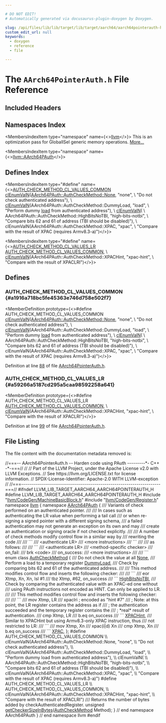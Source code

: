 ```yaml
---

# DO NOT EDIT!
# Automatically generated via docusaurus-plugin-doxygen by Doxygen.

slug: /api/files/lib/lib/target/lib/target/aarch64/aarch64pointerauth-h
custom_edit_url: null
keywords:
  - doxygen
  - reference
  - file

---
```





# The `AArch64PointerAuth.h` File Reference

<DoxygenPage pluginConfig={pluginConfig}>



## Included Headers

<IncludesList>
<IncludesListItem
  filePath="llvm/CodeGen/MachineBasicBlock.h"
  permalink="/docs/api/files/include/include/llvm/include/llvm/codegen/machinebasicblock-h"
  isLocal="true" />
<IncludesListItem
  filePath="llvm/CodeGen/Register.h"
  permalink="/docs/api/files/include/include/llvm/include/llvm/codegen/register-h"
  isLocal="true" />
</IncludesList>

## Namespaces Index

<MembersIndex>

<MembersIndexItem
  type="namespace"
  name={<><a href="/docs/api/namespaces/llvm">llvm</a></>}>
This is an optimization pass for GlobalISel generic memory operations. <a href="/docs/api/namespaces/llvm/#details">More...</a>
</MembersIndexItem>

<MembersIndexItem
  type="namespace"
  name={<><a href="/docs/api/namespaces/llvm/aarch64pauth">llvm::AArch64PAuth</a></>}>
</MembersIndexItem>

</MembersIndex>

## Defines Index

<MembersIndex>

<MembersIndexItem
  type="#define"
  name={<><a href="#a1916a718bc5fe45363e746d758e502f7">AUTH&#95;CHECK&#95;METHOD&#95;CL&#95;VALUES&#95;COMMON</a>&nbsp;&nbsp;&nbsp;  <a href="/docs/api/files/include/include/llvm/include/llvm/support/commandline-h/#a187fd767976b311c09dff5e05ac0c1bc">clEnumValN</a>(<a href="/docs/api/files/lib/lib/textapi/textstubcommon-h/#a8e64f5532820f43f01399ac8bb2ff3e9ac9d3e887722f2bc482bcca9d41c512af">AArch64PAuth::AuthCheckMethod::None</a>, &quot;none&quot;,                      \\
             &quot;Do not check authenticated address&quot;),                            \\
      <a href="/docs/api/files/include/include/llvm/include/llvm/support/commandline-h/#a187fd767976b311c09dff5e05ac0c1bc">clEnumValN</a>(AArch64PAuth::AuthCheckMethod::DummyLoad, &quot;load&quot;,             \\
                 &quot;Perform dummy <a href="/docs/api/files/lib/lib/target/lib/target/amdgpu/amdgpumarklastscratchload-cpp/#a8a3fe89940744b94ffe5dacd6704c2be">load</a> from authenticated address&quot;),             \\
      <a href="/docs/api/files/include/include/llvm/include/llvm/support/commandline-h/#a187fd767976b311c09dff5e05ac0c1bc">clEnumValN</a>(                                                              \\
          AArch64PAuth::AuthCheckMethod::HighBitsNoTBI, &quot;high-bits-notbi&quot;,     \\
          &quot;Compare bits 62 and 61 of address (TBI should be disabled)&quot;),       \\
      clEnumValN(AArch64PAuth::AuthCheckMethod::XPAC, &quot;xpac&quot;,                  \\
                 &quot;Compare with the result of XPAC (requires Armv8.3-a)&quot;)</>}>
</MembersIndexItem>

<MembersIndexItem
  type="#define"
  name={<><a href="#a59266a5187cd295a5caa98592258a641">AUTH&#95;CHECK&#95;METHOD&#95;CL&#95;VALUES&#95;LR</a>&nbsp;&nbsp;&nbsp;      <a href="#a1916a718bc5fe45363e746d758e502f7">AUTH&#95;CHECK&#95;METHOD&#95;CL&#95;VALUES&#95;COMMON</a>,                                      \\
      <a href="/docs/api/files/include/include/llvm/include/llvm/support/commandline-h/#a187fd767976b311c09dff5e05ac0c1bc">clEnumValN</a>(AArch64PAuth::AuthCheckMethod::XPACHint, &quot;xpac-hint&quot;,         \\
                 &quot;Compare with the result of XPACLRI&quot;)</>}>
</MembersIndexItem>

</MembersIndex>


<SectionDefinition>

## Defines

### AUTH&#95;CHECK&#95;METHOD&#95;CL&#95;VALUES&#95;COMMON {#a1916a718bc5fe45363e746d758e502f7}

<MemberDefinition
  prototype={<>#define AUTH&#95;CHECK&#95;METHOD&#95;CL&#95;VALUES&#95;COMMON&nbsp;&nbsp;&nbsp;  <a href="/docs/api/files/include/include/llvm/include/llvm/support/commandline-h/#a187fd767976b311c09dff5e05ac0c1bc">clEnumValN</a>(<a href="/docs/api/files/lib/lib/textapi/textstubcommon-h/#a8e64f5532820f43f01399ac8bb2ff3e9ac9d3e887722f2bc482bcca9d41c512af">AArch64PAuth::AuthCheckMethod::None</a>, &quot;none&quot;,                      \\
             &quot;Do not check authenticated address&quot;),                            \\
      <a href="/docs/api/files/include/include/llvm/include/llvm/support/commandline-h/#a187fd767976b311c09dff5e05ac0c1bc">clEnumValN</a>(AArch64PAuth::AuthCheckMethod::DummyLoad, &quot;load&quot;,             \\
                 &quot;Perform dummy <a href="/docs/api/files/lib/lib/target/lib/target/amdgpu/amdgpumarklastscratchload-cpp/#a8a3fe89940744b94ffe5dacd6704c2be">load</a> from authenticated address&quot;),             \\
      <a href="/docs/api/files/include/include/llvm/include/llvm/support/commandline-h/#a187fd767976b311c09dff5e05ac0c1bc">clEnumValN</a>(                                                              \\
          AArch64PAuth::AuthCheckMethod::HighBitsNoTBI, &quot;high-bits-notbi&quot;,     \\
          &quot;Compare bits 62 and 61 of address (TBI should be disabled)&quot;),       \\
      clEnumValN(AArch64PAuth::AuthCheckMethod::XPAC, &quot;xpac&quot;,                  \\
                 &quot;Compare with the result of XPAC (requires Armv8.3-a)&quot;)</>}>

Definition at line <a href="#l00088">88</a> of file <a href="/docs/api/files/lib/lib/target/lib/target/aarch64/aarch64pointerauth-h">AArch64PointerAuth.h</a>.
</MemberDefinition>

### AUTH&#95;CHECK&#95;METHOD&#95;CL&#95;VALUES&#95;LR {#a59266a5187cd295a5caa98592258a641}

<MemberDefinition
  prototype={<>#define AUTH&#95;CHECK&#95;METHOD&#95;CL&#95;VALUES&#95;LR&nbsp;&nbsp;&nbsp;      <a href="#a1916a718bc5fe45363e746d758e502f7">AUTH&#95;CHECK&#95;METHOD&#95;CL&#95;VALUES&#95;COMMON</a>,                                      \\
      <a href="/docs/api/files/include/include/llvm/include/llvm/support/commandline-h/#a187fd767976b311c09dff5e05ac0c1bc">clEnumValN</a>(AArch64PAuth::AuthCheckMethod::XPACHint, &quot;xpac-hint&quot;,         \\
                 &quot;Compare with the result of XPACLRI&quot;)</>}>

Definition at line <a href="#l00099">99</a> of file <a href="/docs/api/files/lib/lib/target/lib/target/aarch64/aarch64pointerauth-h">AArch64PointerAuth.h</a>.
</MemberDefinition>

</SectionDefinition>

## File Listing

The file content with the documentation metadata removed is:

<ProgramListing>

<Link id="l00001" /><CodeLine lineNumber="1"><Highlight kind="comment">//===-- AArch64PointerAuth.h -- Harden code using PAuth ---------&#42;- C++ -&#42;-===//</Highlight><Highlight kind="normal"></Highlight></CodeLine>
<Link id="l00002" /><CodeLine lineNumber="2"><Highlight kind="normal"></Highlight><Highlight kind="comment">//</Highlight><Highlight kind="normal"></Highlight></CodeLine>
<Link id="l00003" /><CodeLine lineNumber="3"><Highlight kind="normal"></Highlight><Highlight kind="comment">// Part of the LLVM Project, under the Apache License v2.0 with LLVM Exceptions.</Highlight><Highlight kind="normal"></Highlight></CodeLine>
<Link id="l00004" /><CodeLine lineNumber="4"><Highlight kind="normal"></Highlight><Highlight kind="comment">// See https://llvm.org/LICENSE.txt for license information.</Highlight><Highlight kind="normal"></Highlight></CodeLine>
<Link id="l00005" /><CodeLine lineNumber="5"><Highlight kind="normal"></Highlight><Highlight kind="comment">// SPDX-License-Identifier: Apache-2.0 WITH LLVM-exception</Highlight><Highlight kind="normal"></Highlight></CodeLine>
<Link id="l00006" /><CodeLine lineNumber="6"><Highlight kind="normal"></Highlight><Highlight kind="comment">//</Highlight><Highlight kind="normal"></Highlight></CodeLine>
<Link id="l00007" /><CodeLine lineNumber="7"><Highlight kind="normal"></Highlight><Highlight kind="comment">//===----------------------------------------------------------------------===//</Highlight><Highlight kind="normal"></Highlight></CodeLine>
<Link id="l00008" /><CodeLine lineNumber="8"><Highlight kind="normal"></Highlight></CodeLine>
<Link id="l00009" /><CodeLine lineNumber="9"><Highlight kind="normal"></Highlight><Highlight kind="preprocessor">#ifndef LLVM&#95;LIB&#95;TARGET&#95;AARCH64&#95;AARCH64POINTERAUTH&#95;H</Highlight><Highlight kind="normal"></Highlight></CodeLine>
<Link id="l00010" /><CodeLine lineNumber="10"><Highlight kind="normal"></Highlight><Highlight kind="preprocessor">#define LLVM&#95;LIB&#95;TARGET&#95;AARCH64&#95;AARCH64POINTERAUTH&#95;H</Highlight><Highlight kind="normal"></Highlight></CodeLine>
<Link id="l00011" /><CodeLine lineNumber="11"><Highlight kind="normal"></Highlight></CodeLine>
<Link id="l00012" /><CodeLine lineNumber="12"><Highlight kind="normal"></Highlight><Highlight kind="preprocessor">#include &quot;<a href="/docs/api/files/include/include/llvm/include/llvm/codegen/machinebasicblock-h">llvm/CodeGen/MachineBasicBlock.h</a>&quot;</Highlight><Highlight kind="normal"></Highlight></CodeLine>
<Link id="l00013" /><CodeLine lineNumber="13"><Highlight kind="normal"></Highlight><Highlight kind="preprocessor">#include &quot;<a href="/docs/api/files/include/include/llvm/include/llvm/codegen/register-h">llvm/CodeGen/Register.h</a>&quot;</Highlight><Highlight kind="normal"></Highlight></CodeLine>
<Link id="l00014" /><CodeLine lineNumber="14"><Highlight kind="normal"></Highlight></CodeLine>
<Link id="l00015" /><CodeLine lineNumber="15"><Highlight kind="normal"></Highlight><Highlight kind="keyword">namespace </Highlight><Highlight kind="normal"><a href="/docs/api/namespaces/llvm">llvm</a> &#123;</Highlight></CodeLine>
<Link id="l00016" /><CodeLine lineNumber="16" lineLink="/docs/api/namespaces/llvm/aarch64pauth"><Highlight kind="normal"></Highlight><Highlight kind="keyword">namespace </Highlight><Highlight kind="normal"><a href="/docs/api/namespaces/llvm/aarch64pauth">AArch64PAuth</a> &#123;</Highlight></CodeLine>
<Link id="l00017" /><CodeLine lineNumber="17"><Highlight kind="normal"></Highlight><Highlight kind="comment"></Highlight></CodeLine>
<Link id="l00018" /><CodeLine lineNumber="18"><Highlight kind="comment">/// Variants of check performed on an authenticated pointer.</Highlight></CodeLine>
<Link id="l00019" /><CodeLine lineNumber="19"><Highlight kind="comment">///</Highlight></CodeLine>
<Link id="l00020" /><CodeLine lineNumber="20"><Highlight kind="comment">/// In cases such as authenticating the LR value when performing a tail call</Highlight></CodeLine>
<Link id="l00021" /><CodeLine lineNumber="21"><Highlight kind="comment">/// or when re-signing a signed pointer with a different signing schema,</Highlight></CodeLine>
<Link id="l00022" /><CodeLine lineNumber="22"><Highlight kind="comment">/// a failed authentication may not generate an exception on its own and may</Highlight></CodeLine>
<Link id="l00023" /><CodeLine lineNumber="23"><Highlight kind="comment">/// create an authentication or signing oracle if not checked explicitly.</Highlight></CodeLine>
<Link id="l00024" /><CodeLine lineNumber="24"><Highlight kind="comment">///</Highlight></CodeLine>
<Link id="l00025" /><CodeLine lineNumber="25"><Highlight kind="comment">/// A number of check methods modify control flow in a similar way by</Highlight></CodeLine>
<Link id="l00026" /><CodeLine lineNumber="26"><Highlight kind="comment">/// rewriting the code</Highlight></CodeLine>
<Link id="l00027" /><CodeLine lineNumber="27"><Highlight kind="comment">///</Highlight></CodeLine>
<Link id="l00028" /><CodeLine lineNumber="28"><Highlight kind="comment">/// &#96;&#96;&#96;</Highlight></CodeLine>
<Link id="l00029" /><CodeLine lineNumber="29"><Highlight kind="comment">///   &lt;authenticate LR&gt;</Highlight></CodeLine>
<Link id="l00030" /><CodeLine lineNumber="30"><Highlight kind="comment">///   &lt;more instructions&gt;</Highlight></CodeLine>
<Link id="l00031" /><CodeLine lineNumber="31"><Highlight kind="comment">/// &#96;&#96;&#96;</Highlight></CodeLine>
<Link id="l00032" /><CodeLine lineNumber="32"><Highlight kind="comment">///</Highlight></CodeLine>
<Link id="l00033" /><CodeLine lineNumber="33"><Highlight kind="comment">/// as follows:</Highlight></CodeLine>
<Link id="l00034" /><CodeLine lineNumber="34"><Highlight kind="comment">///</Highlight></CodeLine>
<Link id="l00035" /><CodeLine lineNumber="35"><Highlight kind="comment">/// &#96;&#96;&#96;</Highlight></CodeLine>
<Link id="l00036" /><CodeLine lineNumber="36"><Highlight kind="comment">///   &lt;authenticate LR&gt;</Highlight></CodeLine>
<Link id="l00037" /><CodeLine lineNumber="37"><Highlight kind="comment">///   &lt;method-specific checker&gt;</Highlight></CodeLine>
<Link id="l00038" /><CodeLine lineNumber="38"><Highlight kind="comment">/// on&#95;fail:</Highlight></CodeLine>
<Link id="l00039" /><CodeLine lineNumber="39"><Highlight kind="comment">///   brk &lt;code&gt;</Highlight></CodeLine>
<Link id="l00040" /><CodeLine lineNumber="40"><Highlight kind="comment">/// on&#95;success:</Highlight></CodeLine>
<Link id="l00041" /><CodeLine lineNumber="41"><Highlight kind="comment">///   &lt;more instructions&gt;</Highlight></CodeLine>
<Link id="l00042" /><CodeLine lineNumber="42"><Highlight kind="comment">///</Highlight></CodeLine>
<Link id="l00043" /><CodeLine lineNumber="43"><Highlight kind="comment">/// &#96;&#96;&#96;</Highlight><Highlight kind="normal"></Highlight></CodeLine>
<Link id="l00044" /><CodeLine lineNumber="44" lineLink="/docs/api/namespaces/llvm/aarch64pauth/#abf78b4a589091577668be8331dbf3e10"><Highlight kind="normal"></Highlight><Highlight kind="keyword">enum class</Highlight><Highlight kind="normal"> <a href="/docs/api/namespaces/llvm/aarch64pauth/#abf78b4a589091577668be8331dbf3e10">AuthCheckMethod</a> &#123;</Highlight><Highlight kind="comment"></Highlight></CodeLine>
<Link id="l00045" /><CodeLine lineNumber="45"><Highlight kind="comment">  /// Do not check the value at all</Highlight><Highlight kind="normal"></Highlight></CodeLine>
<Link id="l00046" /><CodeLine lineNumber="46" lineLink="/docs/api/namespaces/llvm/aarch64pauth/#abf78b4a589091577668be8331dbf3e10a6adf97f83acf6453d4a6a4b1070f3754"><Highlight kind="normal">  <a href="/docs/api/namespaces/llvm/aarch64pauth/#abf78b4a589091577668be8331dbf3e10a6adf97f83acf6453d4a6a4b1070f3754">None</a>,</Highlight></CodeLine>
<Link id="l00047" /><CodeLine lineNumber="47"><Highlight kind="normal"></Highlight><Highlight kind="comment"></Highlight></CodeLine>
<Link id="l00048" /><CodeLine lineNumber="48"><Highlight kind="comment">  /// Perform a load to a temporary register</Highlight><Highlight kind="normal"></Highlight></CodeLine>
<Link id="l00049" /><CodeLine lineNumber="49" lineLink="/docs/api/namespaces/llvm/aarch64pauth/#abf78b4a589091577668be8331dbf3e10a24204a7fa8ab4d609a76a48ac4673b22"><Highlight kind="normal">  <a href="/docs/api/namespaces/llvm/aarch64pauth/#abf78b4a589091577668be8331dbf3e10a24204a7fa8ab4d609a76a48ac4673b22">DummyLoad</a>,</Highlight></CodeLine>
<Link id="l00050" /><CodeLine lineNumber="50"><Highlight kind="normal"></Highlight><Highlight kind="comment"></Highlight></CodeLine>
<Link id="l00051" /><CodeLine lineNumber="51"><Highlight kind="comment">  /// Check by comparing bits 62 and 61 of the authenticated address.</Highlight></CodeLine>
<Link id="l00052" /><CodeLine lineNumber="52"><Highlight kind="comment">  ///</Highlight></CodeLine>
<Link id="l00053" /><CodeLine lineNumber="53"><Highlight kind="comment">  /// This method modifies control flow and inserts the following checker:</Highlight></CodeLine>
<Link id="l00054" /><CodeLine lineNumber="54"><Highlight kind="comment">  ///</Highlight></CodeLine>
<Link id="l00055" /><CodeLine lineNumber="55"><Highlight kind="comment">  /// &#96;&#96;&#96;</Highlight></CodeLine>
<Link id="l00056" /><CodeLine lineNumber="56"><Highlight kind="comment">  ///   eor Xtmp, Xn, Xn, lsl #1</Highlight></CodeLine>
<Link id="l00057" /><CodeLine lineNumber="57"><Highlight kind="comment">  ///   tbz Xtmp, #62, on&#95;success</Highlight></CodeLine>
<Link id="l00058" /><CodeLine lineNumber="58"><Highlight kind="comment">  /// &#96;&#96;&#96;</Highlight><Highlight kind="normal"></Highlight></CodeLine>
<Link id="l00059" /><CodeLine lineNumber="59" lineLink="/docs/api/namespaces/llvm/aarch64pauth/#abf78b4a589091577668be8331dbf3e10a47343d56dc562d3a8366d3854eb64161"><Highlight kind="normal">  <a href="/docs/api/namespaces/llvm/aarch64pauth/#abf78b4a589091577668be8331dbf3e10a47343d56dc562d3a8366d3854eb64161">HighBitsNoTBI</a>,</Highlight></CodeLine>
<Link id="l00060" /><CodeLine lineNumber="60"><Highlight kind="normal"></Highlight><Highlight kind="comment"></Highlight></CodeLine>
<Link id="l00061" /><CodeLine lineNumber="61"><Highlight kind="comment">  /// Check by comparing the authenticated value with an XPAC-ed one without</Highlight></CodeLine>
<Link id="l00062" /><CodeLine lineNumber="62"><Highlight kind="comment">  /// using PAuth instructions not encoded as HINT. Can only be applied to LR.</Highlight></CodeLine>
<Link id="l00063" /><CodeLine lineNumber="63"><Highlight kind="comment">  ///</Highlight></CodeLine>
<Link id="l00064" /><CodeLine lineNumber="64"><Highlight kind="comment">  /// This method modifies control flow and inserts the following checker:</Highlight></CodeLine>
<Link id="l00065" /><CodeLine lineNumber="65"><Highlight kind="comment">  ///</Highlight></CodeLine>
<Link id="l00066" /><CodeLine lineNumber="66"><Highlight kind="comment">  /// &#96;&#96;&#96;</Highlight></CodeLine>
<Link id="l00067" /><CodeLine lineNumber="67"><Highlight kind="comment">  ///   mov Xtmp, LR</Highlight></CodeLine>
<Link id="l00068" /><CodeLine lineNumber="68"><Highlight kind="comment">  ///   xpaclri           ; encoded as &quot;hint #7&quot;</Highlight></CodeLine>
<Link id="l00069" /><CodeLine lineNumber="69"><Highlight kind="comment">  ///   ; Note: at this point, the LR register contains the address as if</Highlight></CodeLine>
<Link id="l00070" /><CodeLine lineNumber="70"><Highlight kind="comment">  ///   ; the authentication succeeded and the temporary register contains the</Highlight></CodeLine>
<Link id="l00071" /><CodeLine lineNumber="71"><Highlight kind="comment">  ///   ; &#42;real&#42; result of authentication.</Highlight></CodeLine>
<Link id="l00072" /><CodeLine lineNumber="72"><Highlight kind="comment">  ///   cmp Xtmp, LR</Highlight></CodeLine>
<Link id="l00073" /><CodeLine lineNumber="73"><Highlight kind="comment">  ///   b.eq on&#95;success</Highlight></CodeLine>
<Link id="l00074" /><CodeLine lineNumber="74"><Highlight kind="comment">  /// &#96;&#96;&#96;</Highlight><Highlight kind="normal"></Highlight></CodeLine>
<Link id="l00075" /><CodeLine lineNumber="75" lineLink="/docs/api/namespaces/llvm/aarch64pauth/#abf78b4a589091577668be8331dbf3e10a1fb8b484947fc2d97a18d9b90e0c08fb"><Highlight kind="normal">  <a href="/docs/api/namespaces/llvm/aarch64pauth/#abf78b4a589091577668be8331dbf3e10a1fb8b484947fc2d97a18d9b90e0c08fb">XPACHint</a>,</Highlight></CodeLine>
<Link id="l00076" /><CodeLine lineNumber="76"><Highlight kind="normal"></Highlight><Highlight kind="comment"></Highlight></CodeLine>
<Link id="l00077" /><CodeLine lineNumber="77"><Highlight kind="comment">  /// Similar to XPACHint but using Armv8.3-only XPAC instruction, thus</Highlight></CodeLine>
<Link id="l00078" /><CodeLine lineNumber="78"><Highlight kind="comment">  /// not restricted to LR:</Highlight></CodeLine>
<Link id="l00079" /><CodeLine lineNumber="79"><Highlight kind="comment">  /// &#96;&#96;&#96;</Highlight></CodeLine>
<Link id="l00080" /><CodeLine lineNumber="80"><Highlight kind="comment">  ///   mov Xtmp, Xn</Highlight></CodeLine>
<Link id="l00081" /><CodeLine lineNumber="81"><Highlight kind="comment">  ///   xpac(i|d) Xn</Highlight></CodeLine>
<Link id="l00082" /><CodeLine lineNumber="82"><Highlight kind="comment">  ///   cmp Xtmp, Xn</Highlight></CodeLine>
<Link id="l00083" /><CodeLine lineNumber="83"><Highlight kind="comment">  ///   b.eq on&#95;success</Highlight></CodeLine>
<Link id="l00084" /><CodeLine lineNumber="84"><Highlight kind="comment">  /// &#96;&#96;&#96;</Highlight><Highlight kind="normal"></Highlight></CodeLine>
<Link id="l00085" /><CodeLine lineNumber="85" lineLink="/docs/api/namespaces/llvm/aarch64pauth/#abf78b4a589091577668be8331dbf3e10ae34527c9d45ac8d5e68634911bfcd36e"><Highlight kind="normal">  <a href="/docs/api/namespaces/llvm/aarch64pauth/#abf78b4a589091577668be8331dbf3e10ae34527c9d45ac8d5e68634911bfcd36e">XPAC</a>,</Highlight></CodeLine>
<Link id="l00086" /><CodeLine lineNumber="86"><Highlight kind="normal">&#125;;</Highlight></CodeLine>
<Link id="l00087" /><CodeLine lineNumber="87"><Highlight kind="normal"></Highlight></CodeLine>
<Link id="l00088" /><CodeLine lineNumber="88" lineLink="#a1916a718bc5fe45363e746d758e502f7"><Highlight kind="normal"></Highlight><Highlight kind="preprocessor">#define AUTH&#95;CHECK&#95;METHOD&#95;CL&#95;VALUES&#95;COMMON                                     \\</Highlight></CodeLine>
<Link id="l00089" /><CodeLine lineNumber="89"><Highlight kind="preprocessor">  clEnumValN(AArch64PAuth::AuthCheckMethod::None, &quot;none&quot;,                      \\</Highlight></CodeLine>
<Link id="l00090" /><CodeLine lineNumber="90"><Highlight kind="preprocessor">             &quot;Do not check authenticated address&quot;),                            \\</Highlight></CodeLine>
<Link id="l00091" /><CodeLine lineNumber="91"><Highlight kind="preprocessor">      clEnumValN(AArch64PAuth::AuthCheckMethod::DummyLoad, &quot;load&quot;,             \\</Highlight></CodeLine>
<Link id="l00092" /><CodeLine lineNumber="92"><Highlight kind="preprocessor">                 &quot;Perform dummy load from authenticated address&quot;),             \\</Highlight></CodeLine>
<Link id="l00093" /><CodeLine lineNumber="93"><Highlight kind="preprocessor">      clEnumValN(                                                              \\</Highlight></CodeLine>
<Link id="l00094" /><CodeLine lineNumber="94"><Highlight kind="preprocessor">          AArch64PAuth::AuthCheckMethod::HighBitsNoTBI, &quot;high-bits-notbi&quot;,     \\</Highlight></CodeLine>
<Link id="l00095" /><CodeLine lineNumber="95"><Highlight kind="preprocessor">          &quot;Compare bits 62 and 61 of address (TBI should be disabled)&quot;),       \\</Highlight></CodeLine>
<Link id="l00096" /><CodeLine lineNumber="96"><Highlight kind="preprocessor">      clEnumValN(AArch64PAuth::AuthCheckMethod::XPAC, &quot;xpac&quot;,                  \\</Highlight></CodeLine>
<Link id="l00097" /><CodeLine lineNumber="97"><Highlight kind="preprocessor">                 &quot;Compare with the result of XPAC (requires Armv8.3-a)&quot;)</Highlight><Highlight kind="normal"></Highlight></CodeLine>
<Link id="l00098" /><CodeLine lineNumber="98"><Highlight kind="normal"></Highlight></CodeLine>
<Link id="l00099" /><CodeLine lineNumber="99" lineLink="#a59266a5187cd295a5caa98592258a641"><Highlight kind="normal"></Highlight><Highlight kind="preprocessor">#define AUTH&#95;CHECK&#95;METHOD&#95;CL&#95;VALUES&#95;LR                                         \\</Highlight></CodeLine>
<Link id="l00100" /><CodeLine lineNumber="100"><Highlight kind="preprocessor">      AUTH&#95;CHECK&#95;METHOD&#95;CL&#95;VALUES&#95;COMMON,                                      \\</Highlight></CodeLine>
<Link id="l00101" /><CodeLine lineNumber="101"><Highlight kind="preprocessor">      clEnumValN(AArch64PAuth::AuthCheckMethod::XPACHint, &quot;xpac-hint&quot;,         \\</Highlight></CodeLine>
<Link id="l00102" /><CodeLine lineNumber="102"><Highlight kind="preprocessor">                 &quot;Compare with the result of XPACLRI&quot;)</Highlight><Highlight kind="normal"></Highlight></CodeLine>
<Link id="l00103" /><CodeLine lineNumber="103"><Highlight kind="normal"></Highlight><Highlight kind="comment"></Highlight></CodeLine>
<Link id="l00104" /><CodeLine lineNumber="104"><Highlight kind="comment">/// Returns the number of bytes added by checkAuthenticatedRegister.</Highlight><Highlight kind="normal"></Highlight></CodeLine>
<Link id="l00105" /><CodeLine lineNumber="105"><Highlight kind="normal"></Highlight><Highlight kind="keywordtype">unsigned</Highlight><Highlight kind="normal"> <a href="/docs/api/namespaces/llvm/aarch64pauth/#a89f9d58f53aa5fefd75ce86659f52f71">getCheckerSizeInBytes</a>(<a href="/docs/api/namespaces/llvm/aarch64pauth/#abf78b4a589091577668be8331dbf3e10">AuthCheckMethod</a> Method);</Highlight></CodeLine>
<Link id="l00106" /><CodeLine lineNumber="106"><Highlight kind="normal"></Highlight></CodeLine>
<Link id="l00107" /><CodeLine lineNumber="107"><Highlight kind="normal">&#125; </Highlight><Highlight kind="comment">// end namespace AArch64PAuth</Highlight><Highlight kind="normal"></Highlight></CodeLine>
<Link id="l00108" /><CodeLine lineNumber="108"><Highlight kind="normal">&#125; </Highlight><Highlight kind="comment">// end namespace llvm</Highlight><Highlight kind="normal"></Highlight></CodeLine>
<Link id="l00109" /><CodeLine lineNumber="109"><Highlight kind="normal"></Highlight></CodeLine>
<Link id="l00110" /><CodeLine lineNumber="110"><Highlight kind="normal"></Highlight><Highlight kind="preprocessor">#endif</Highlight></CodeLine>

</ProgramListing>

</DoxygenPage>

